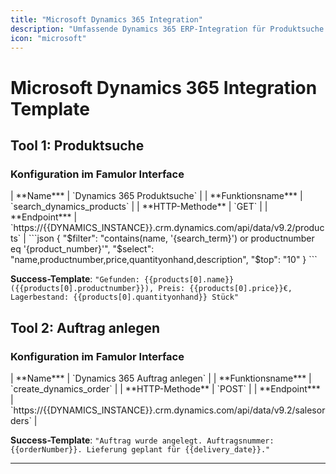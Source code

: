 ```yaml
---
title: "Microsoft Dynamics 365 Integration"
description: "Umfassende Dynamics 365 ERP-Integration für Produktsuche und Auftragsmanagement während Kundengesprächem"
icon: "microsoft"
---
```


# Microsoft Dynamics 365 Integration Template

## Tool 1: Produktsuche

### Konfiguration im Famulor Interface

<Tabs>
  <Tab title="Werkzeugdetails">
    | **Name*** | `Dynamics 365 Produktsuche` |
    | **Funktionsname*** | `search_dynamics_products` |
    | **HTTP-Methode** | `GET` |
    | **Endpoint*** | `https://{{DYNAMICS_INSTANCE}}.crm.dynamics.com/api/data/v9.2/products` |
  </Tab>
  
  <Tab title="Query-Parameter">
    ```json
    {
      "$filter": "contains(name, '{search_term}') or productnumber eq '{product_number}'",
      "$select": "name,productnumber,price,quantityonhand,description",
      "$top": "10"
    }
    ```
  </Tab>
</Tabs>

**Success-Template**: `"Gefunden: {{products[0].name}} ({{products[0].productnumber}}), Preis: {{products[0].price}}€, Lagerbestand: {{products[0].quantityonhand}} Stück"`

## Tool 2: Auftrag anlegen

### Konfiguration im Famulor Interface

<Tabs>
  <Tab title="Werkzeugdetails">
    | **Name*** | `Dynamics 365 Auftrag anlegen` |
    | **Funktionsname*** | `create_dynamics_order` |
    | **HTTP-Methode** | `POST` |
    | **Endpoint*** | `https://{{DYNAMICS_INSTANCE}}.crm.dynamics.com/api/data/v9.2/salesorders` |
  </Tab>
</Tabs>

**Success-Template**: `"Auftrag wurde angelegt. Auftragsnummer: {{orderNumber}}. Lieferung geplant für {{delivery_date}}."`

---
